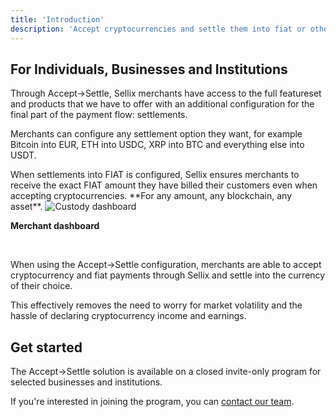 ```yaml
---
title: 'Introduction'
description: 'Accept cryptocurrencies and settle them into fiat or other cryptos, hedging volatility at no additional cost to you'
---
```


## For Individuals, Businesses and Institutions

Through Accept->Settle, Sellix merchants have access to the full featureset and products that we have to offer with an additional configuration for the final part of the payment flow: settlements.

Merchants can configure any settlement option they want, for example Bitcoin into EUR, ETH into USDC, XRP into BTC and everything else into USDT.

<Tip>
  When settlements into FIAT is configured, Sellix ensures merchants to receive the exact FIAT amount they have billed their customers even when accepting cryptocurrencies. **For any amount, any blockchain, any asset**.
</Tip>

<Card>
  <img
    className="block"
    src="https://sellix.io/cdn-cgi/image/q=65/https://cdn.sellix.io/static/documentation/images/custody/custody-dashboard.png"
    alt="Custody dashboard"
  />

  <br />

  **Merchant dashboard**
  
  <br />

  When using the Accept->Settle configuration, merchants are able to accept cryptocurrency and fiat payments through Sellix and settle into the currency of their choice.

  This effectively removes the need to worry for market volatility and the hassle of declaring cryptocurrency income and earnings.
</Card>

## Get started

The Accept->Settle solution is available on a closed invite-only program for selected businesses and institutions.

If you're interested in joining the program, you can [contact our team](mailto:sales@sellix.io).
